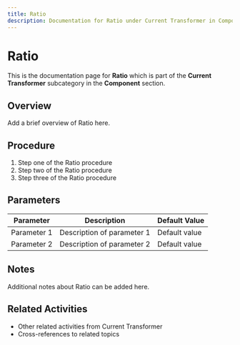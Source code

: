 ```yaml
---
title: Ratio
description: Documentation for Ratio under Current Transformer in Component category
---
```


# Ratio

This is the documentation page for **Ratio** which is part of the **Current Transformer** subcategory in the **Component** section.

## Overview

Add a brief overview of Ratio here.

## Procedure

1. Step one of the Ratio procedure
2. Step two of the Ratio procedure
3. Step three of the Ratio procedure

## Parameters

| Parameter | Description | Default Value |
|-----------|-------------|---------------|
| Parameter 1 | Description of parameter 1 | Default value |
| Parameter 2 | Description of parameter 2 | Default value |

## Notes

Additional notes about Ratio can be added here.

## Related Activities

- Other related activities from Current Transformer
- Cross-references to related topics
